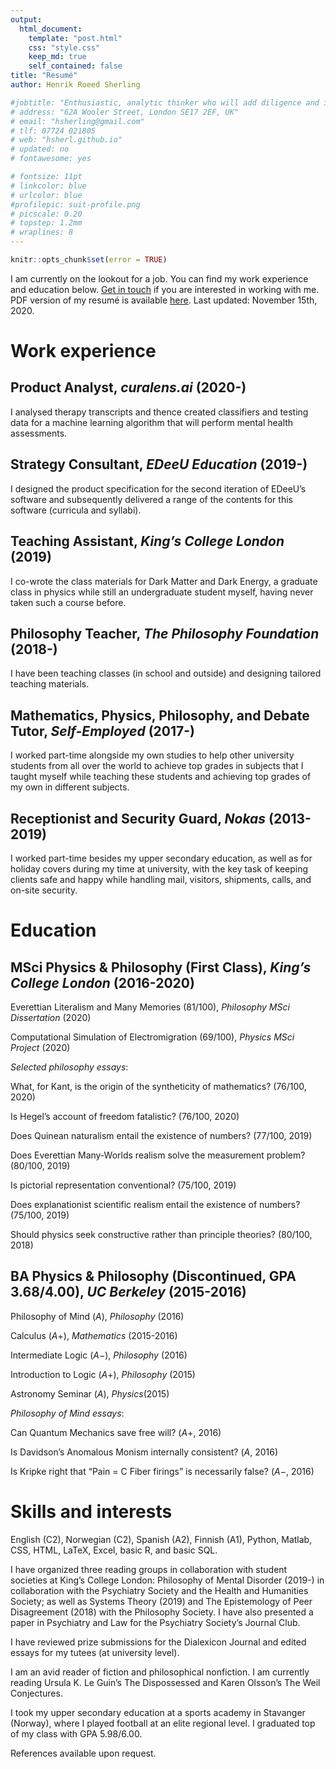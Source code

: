 ```yaml
---
output: 
  html_document:
    template: "post.html"
    css: "style.css"
    keep_md: true
    self_contained: false
title: "Resumé"
author: Henrik Roeed Sherling

#jobtitle: "Enthusiastic, analytic thinker who will add diligence and initiative to your editorial team"
# address: "62A Wooler Street, London SE17 2EF, UK"
# email: "hsherling@gmail.com"
# tlf: 07724 021805
# web: "hsherl.github.io"
# updated: no
# fontawesome: yes

# fontsize: 11pt
# linkcolor: blue
# urlcolor: blue
#profilepic: suit-profile.png
# picscale: 0.20
# topstep: 1.2mm
# wraplines: 8
---
```

```r
knitr::opts_chunk$set(error = TRUE)
```

I am currently on the lookout for a job. You can find my work experience and education below. [Get in touch](/contact.html) if you are interested in working with me. PDF version of my resumé is available [here](pdfs/resume-online.pdf). Last updated: November 15th, 2020. 

# Work experience {.r}

## Product Analyst, *curalens.ai* (2020-) {.r}

I analysed therapy transcripts and thence created classifiers and testing data for a machine learning algorithm that will perform mental health assessments. 

## Strategy Consultant, *EDeeU Education* (2019-) {.r}

I designed the product specification for the second iteration of EDeeU’s software and subsequently delivered a range of the contents for this software (curricula and syllabi). 

## Teaching Assistant, *King’s College London* (2019) {.r}

I co-wrote the class materials for Dark Matter and Dark Energy, a graduate class in physics while still an undergraduate student myself, having never taken such a course before. 

## Philosophy Teacher, *The Philosophy Foundation* (2018-) {.r}

I have been teaching classes (in school and outside) and designing tailored teaching materials. 

## Mathematics, Physics, Philosophy, and Debate Tutor, *Self-Employed* (2017-) {.r}

I worked part-time alongside my own studies to help other university students from all over the world to achieve top grades in subjects that I taught myself while teaching these students and achieving top grades of my own in different subjects. 

## Receptionist and Security Guard, *Nokas* (2013-2019)

I worked part-time besides my upper secondary education, as well as for holiday covers during my time at university, with the key task of keeping clients safe and happy while handling mail, visitors, shipments, calls, and on-site security. 

# Education {.r}

## MSci Physics & Philosophy (First Class), *King’s College London* (2016-2020) {.r}

Everettian Literalism and Many Memories (81/100), *Philosophy MSci Dissertation* (2020)

Computational Simulation of Electromigration (69/100), *Physics MSci Project* (2020)

*Selected philosophy essays*:

What, for Kant, is the origin of the syntheticity of mathematics? (76/100, 2020)

Is Hegel’s account of freedom fatalistic? (76/100, 2020)

Does Quinean naturalism entail the existence of numbers? (77/100, 2019)

Does Everettian Many-Worlds realism solve the measurement problem? (80/100, 2019)

Is pictorial representation conventional? (75/100, 2019)

Does explanationist scientific realism entail the existence of numbers? (75/100, 2019)

Should physics seek constructive rather than principle theories? (80/100, 2018)

## BA Physics & Philosophy (Discontinued, GPA 3.68/4.00), *UC Berkeley* (2015-2016) {.r}

Philosophy of Mind ($A$), *Philosophy* (2016)

Calculus ($A+$), *Mathematics* (2015-2016)

Intermediate Logic ($A-$), *Philosophy* (2016)

Introduction to Logic ($A+$), *Philosophy* (2015)

Astronomy Seminar ($A$), *Physics*(2015)

*Philosophy of Mind essays*: 

Can Quantum Mechanics save free will? ($A+$, 2016)

Is Davidson’s Anomalous Monism internally consistent? ($A,$ 2016)

Is Kripke right that “Pain = C Fiber firings” is necessarily false? ($A-$, 2016)

# Skills and interests {.r}

English (C2), Norwegian (C2), Spanish (A2), Finnish (A1), Python, Matlab, CSS, HTML, LaTeX, Excel, basic R, and basic SQL. 

I have organized three reading groups in collaboration with student societies at King’s College London: Philosophy of Mental Disorder (2019-) in collaboration with the Psychiatry Society and the Health and Humanities Society; as well as Systems Theory (2019) and The Epistemology of Peer Disagreement (2018) with the Philosophy Society. I have also presented a paper in Psychiatry and Law for the Psychiatry Society’s Journal Club. 

I have reviewed prize submissions for the Dialexicon Journal and edited essays for my tutees (at university level). 

I am an avid reader of fiction and philosophical nonfiction. I am currently reading Ursula K. Le Guin’s The Dispossessed and Karen Olsson’s The Weil Conjectures. 

I took my upper secondary education at a sports academy in Stavanger (Norway), where I played football at an elite regional level. I graduated top of my class with GPA 5.98/6.00. 

References available upon request. 